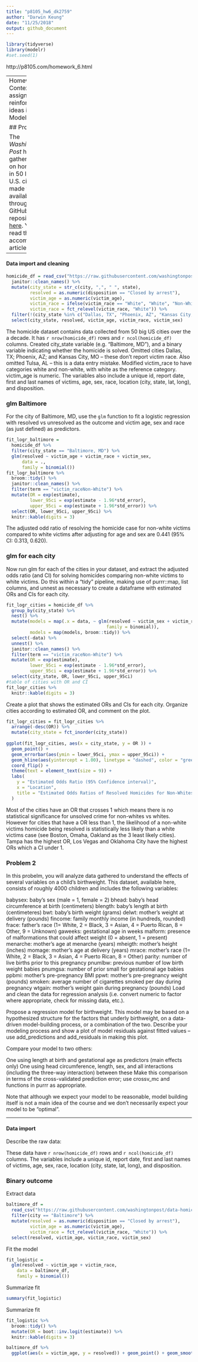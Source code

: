 ```yaml
---
title: "p8105_hw6_dk2759"
author: "Darwin Keung"
date: "11/25/2018"
output: github_document
---
```


```r
library(tidyverse)
library(modelr)
#set.seed(1)
```

http://p8105.com/homework_6.html

-------
Homework 6
Context
This assignment reinforces ideas in Linear Models.

## Problem 1

The _Washington Post_ has gathered data on homicides in 50 large U.S. cities and made the data available through a GitHub repository [here](https://github.com/washingtonpost/data-homicides). You can read their accompanying article [here](https://www.washingtonpost.com/graphics/2018/investigations/where-murders-go-unsolved/). 

---------

#### Data import and cleaning

```r
homicide_df = read_csv("https://raw.githubusercontent.com/washingtonpost/data-homicides/master/homicide-data.csv") %>% 
  janitor::clean_names() %>% 
  mutate(city_state = str_c(city, ",", " ", state), 
         resolved = as.numeric(disposition == "Closed by arrest"), 
         victim_age = as.numeric(victim_age),
         victim_race = ifelse(victim_race == "White", "White", "Non-White"), 
         victim_race = fct_relevel(victim_race, "White")) %>% 
  filter(!(city_state %in% c("Dallas, TX", "Phoenix, AZ", "Kansas City, MO", "Tulsa, AL"))) %>% 
  select(city_state, resolved, victim_age, victim_race, victim_sex)
```

The homicide dataset contains data collected from 50 big US cities over the a decade. It has `r nrow(homicide_df)` rows and `r ncol(homicide_df)` columns. Created city_state variable (e.g. “Baltimore, MD”), and a binary variable indicating whether the homicide is solved. Omitted cities Dallas, TX; Phoenix, AZ; and Kansas City, MO – these don’t report victim race. Also omitted Tulsa, AL – this is a data entry mistake. Modified victim_race to have categories white and non-white, with white as the reference category. victim_age is numeric.
The variables also include a unique id, report date, first and last names of victims, age, sex, race, location (city, state, lat, long), and disposition. 

### glm Baltimore

For the city of Baltimore, MD, use the `glm` function to fit a logistic regression with resolved vs unresolved as the outcome and victim age, sex and race (as just defined) as predictors.
```r
fit_logr_baltimore = 
  homicide_df %>% 
  filter(city_state == "Baltimore, MD") %>% 
  glm(resolved ~ victim_age + victim_race + victim_sex, 
      data = ., 
      family = binomial())
fit_logr_baltimore %>% 
  broom::tidy() %>% 
  janitor::clean_names() %>% 
  filter(term == "victim_raceNon-White") %>% 
  mutate(OR = exp(estimate), 
         lower_95ci = exp(estimate - 1.96*std_error), 
         upper_95ci = exp(estimate + 1.96*std_error)) %>%
  select(OR, lower_95ci, upper_95ci) %>% 
  knitr::kable(digits = 3)
```

The adjusted odd ratio of resolving the homicide case for non-white victims compared to white victims after adjusting for age and sex are 0.441 (95% CI: 0.313, 0.620).

### glm for each city

Now run glm for each of the cities in your dataset, and extract the adjusted odds ratio (and CI) for solving homicides comparing non-white victims to white victims. Do this within a “tidy” pipeline, making use of purrr::map, list columns, and unnest as necessary to create a dataframe with estimated ORs and CIs for each city.

```r
fit_logr_cities = homicide_df %>% 
  group_by(city_state) %>%
  nest() %>% 
  mutate(models = map(.x = data, ~ glm(resolved ~ victim_sex + victim_race + victim_age, data = .x,
                                      family = binomial)),
         models = map(models, broom::tidy)) %>% 
  select(-data) %>% 
  unnest() %>%
  janitor::clean_names() %>% 
  filter(term == "victim_raceNon-White") %>%
  mutate(OR = exp(estimate), 
         lower_95ci = exp(estimate - 1.96*std_error), 
         upper_95ci = exp(estimate + 1.96*std_error)) %>%
  select(city_state, OR, lower_95ci, upper_95ci)
#table of cities with OR and CI
fit_logr_cities %>% 
  knitr::kable(digits = 3)
```


Create a plot that shows the estimated ORs and CIs for each city. Organize cities according to estimated OR, and comment on the plot.

```r
fit_logr_cities = fit_logr_cities %>% 
  arrange(-desc(OR)) %>% 
  mutate(city_state = fct_inorder(city_state))
  
ggplot(fit_logr_cities, aes(x = city_state, y = OR )) + 
  geom_point() + 
  geom_errorbar(aes(ymin = lower_95ci, ymax = upper_95ci)) + 
  geom_hline(aes(yintercept = 1.00), linetype = "dashed", color = "green") +
  coord_flip() +
  theme(text = element_text(size = 9)) +
  labs(
    y = "Estimated Odds Ratio (95% Confidence interval)",
    x = "Location",
    title = "Estimated Odds Ratios of Resolved Homicides for Non-Whites compared to Whites Adjusted for Age and Sex by City"
  )
```

Most of the cities have an OR that crosses 1 which means there is no statistical significance for unsolved crime for non-whites vs whites. However for cities that have a OR less than 1, the likelihood of a non-white victims homicide being resolved is statistically less likely than a white victims case (see Boston, Omaha, Oakland as the 3 least likely cities). Tampa has the highest OR, Los Vegas and Oklahoma City have the highest ORs which a CI under 1.


### Problem 2
In this probelm, you will analyze data gathered to understand the effects of several variables on a child’s birthweight. This dataset, available here, consists of roughly 4000 children and includes the following variables:

babysex: baby’s sex (male = 1, female = 2)
bhead: baby’s head circumference at birth (centimeters)
blength: baby’s length at birth (centimeteres)
bwt: baby’s birth weight (grams)
delwt: mother’s weight at delivery (pounds)
fincome: family monthly income (in hundreds, rounded)
frace: father’s race (1= White, 2 = Black, 3 = Asian, 4 = Puerto Rican, 8 = Other, 9 = Unknown)
gaweeks: gestational age in weeks
malform: presence of malformations that could affect weight (0 = absent, 1 = present)
menarche: mother’s age at menarche (years)
mheigth: mother’s height (inches)
momage: mother’s age at delivery (years)
mrace: mother’s race (1= White, 2 = Black, 3 = Asian, 4 = Puerto Rican, 8 = Other)
parity: number of live births prior to this pregnancy
pnumlbw: previous number of low birth weight babies
pnumgsa: number of prior small for gestational age babies
ppbmi: mother’s pre-pregnancy BMI
ppwt: mother’s pre-pregnancy weight (pounds)
smoken: average number of cigarettes smoked per day during pregnancy
wtgain: mother’s weight gain during pregnancy (pounds)
Load and clean the data for regression analysis (i.e. convert numeric to factor where appropriate, check for missing data, etc.).

Propose a regression model for birthweight. This model may be based on a hypothesized structure for the factors that underly birthweight, on a data-driven model-building process, or a combination of the two. Describe your modeling process and show a plot of model residuals against fitted values – use add_predictions and add_residuals in making this plot.

Compare your model to two others:

One using length at birth and gestational age as predictors (main effects only)
One using head circumference, length, sex, and all interactions (including the three-way interaction) between these
Make this comparison in terms of the cross-validated prediction error; use crossv_mc and functions in purrr as appropriate.

Note that although we expect your model to be reasonable, model building itself is not a main idea of the course and we don’t necessarily expect your model to be “optimal”.

---------

#### Data import

Describe the raw data:

These data have `r nrow(homicide_df)` rows and `r ncol(homicide_df)` columns. The variables include a unique id, report date, first and last names of victims, age, sex, race, location (city, state, lat, long), and disposition. 

### Binary outcome

Extract data

```r
baltimore_df = 
  read_csv("https://raw.githubusercontent.com/washingtonpost/data-homicides/master/homicide-data.csv") %>% 
  filter(city == "Baltimore") %>% 
  mutate(resolved = as.numeric(disposition == "Closed by arrest"),
         victim_age = as.numeric(victim_age),
         victim_race = fct_relevel(victim_race, "White")) %>% 
  select(resolved, victim_age, victim_race, victim_sex)
```

Fit the model 

```r
fit_logistic = 
  glm(resolved ~ victim_age + victim_race, 
    data = baltimore_df, 
    family = binomial())
```

Summarize fit

```r
summary(fit_logistic)
```

Summarize fit

```r
fit_logistic %>% 
  broom::tidy() %>% 
  mutate(OR = boot::inv.logit(estimate)) %>% 
  knitr::kable(digits = 3)
```


```r
baltimore_df %>% 
  ggplot(aes(x = victim_age, y = resolved)) + geom_point() + geom_smooth()
```